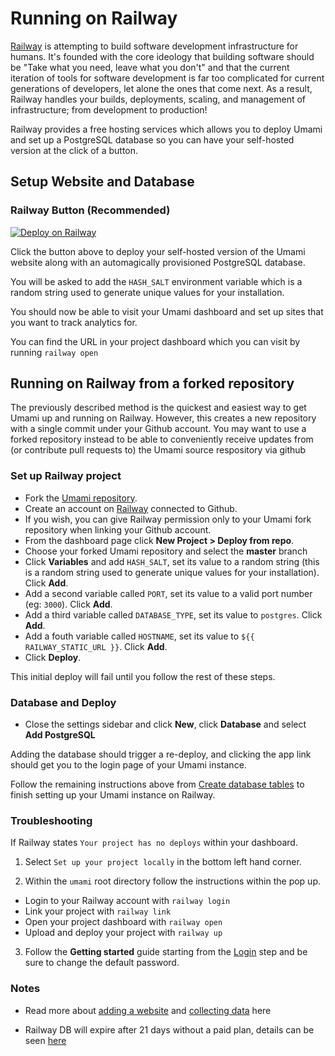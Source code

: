 # Running on Railway

[Railway](https://railway.app/) is attempting to build software development infrastructure for humans. It's founded with the core ideology that building software should be "Take what you need, leave what you don't" and that the current iteration of tools for software development is far too complicated for current generations of developers, let alone the ones that come next. As a result, Railway handles your builds, deployments, scaling, and management of infrastructure; from development to production!

Railway provides a free hosting services which allows you to deploy Umami and set up a PostgreSQL database so you can have your self-hosted version at the click of a button.

## Setup Website and Database

### Railway Button (Recommended)

[![Deploy on Railway](https://railway.app/button.svg)](https://railway.app/new/template/umami-analytics)

Click the button above to deploy your self-hosted version of the Umami website along with an automagically provisioned PostgreSQL database.

You will be asked to add the `HASH_SALT` environment variable which is a random string used to generate unique values for your installation.

You should now be able to visit your Umami dashboard and set up sites that you want to track analytics for.

You can find the URL in your project dashboard which you can visit by running `railway open`

## Running on Railway from a forked repository

The previously described method is the quickest and easiest way to get Umami up and running on Railway. However, this creates a new repository with a single commit under your Github account. You may want to use a forked repository instead to be able to conveniently receive updates from (or contribute pull requests to) the Umami source respository via github

### Set up Railway project

- Fork the [Umami repository](https://github.com/umami-software/umami).
- Create an account on [Railway](https://railway.app/) connected to Github.
- If you wish, you can give Railway permission only to your Umami fork repository when linking your Github account.
- From the dashboard page click **New Project > Deploy from repo**.
- Choose your forked Umami repository and select the **master** branch
- Click **Variables** and add `HASH_SALT`, set its value to a random string (this is a random string used to generate unique values for your installation). Click **Add**.
- Add a second variable called `PORT`, set its value to a valid port number (eg: `3000`). Click **Add**.
- Add a third variable called `DATABASE_TYPE`, set its value to `postgres`. Click **Add**.
- Add a fouth variable called `HOSTNAME`, set its value to `${{ RAILWAY_STATIC_URL }}`. Click **Add**.
- Click **Deploy**.

This initial deploy will fail until you follow the rest of these steps.

### Database and Deploy

- Close the settings sidebar and click **New**, click **Database** and select **Add PostgreSQL**

Adding the database should trigger a re-deploy, and clicking the app link should get you to the login page of your Umami instance.

Follow the remaining instructions above from [Create database tables](#create-database-tables) to finish setting up your Umami instance on Railway.

### Troubleshooting

If Railway states `Your project has no deploys` within your dashboard.

1. Select `Set up your project locally` in the bottom left hand corner.

2. Within the `umami` root directory follow the instructions within the pop up.

- Login to your Railway account with `railway login`
- Link your project with `railway link`
- Open your project dashboard with `railway open`
- Upload and deploy your project with `railway up`

3. Follow the **Getting started** guide starting from the [Login](/docs/login) step and be sure to change the default password.

### Notes

- Read more about [adding a website](https://umami.is/docs/add-a-website) and [collecting data](https://umami.is/docs/collect-data) here

- Railway DB will expire after 21 days without a paid plan, details can be seen [here](https://docs.railway.app/reference/plans#execution-time-limit)
